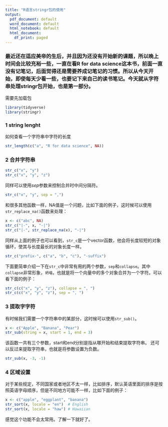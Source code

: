 ```yaml
---
title: "R语言stringr包的使用"
output:
  pdf_document: default
  word_document: default
  html_notebook: default
  html_document:
    df_print: paged
---
```


### 最近还在适应美帝的生后，并且因为还没有开始新的课题，所以晚上时间会比较充裕一些，一直在看**R for data science**这本书，前面一直没有记笔记，后面觉得还是需要养成记笔记的习惯。所以从今天开始，即使每天少看一些，也要记下来自己的读书笔记。今天就从字符串处理stringr包开始，也是第一部分。

需要先加载包

```r
library(tidyverse)
library(stringr)
```

### 1 string lenght

如何查看一个字符串中字符的长度

```r
str_length(c("a", "R for data science", NA))
```

### 2 合并字符串

```r
str_c("x", "y")
str_c("x", "y", "z")
```

同样可以使用*sep*参数来控制合并时中间分隔符。

```r
str_c("x", "y", sep = ",")
```

和很多其他函数一样，NA值是一个问题，比如下面的例子，这时候可以使用`str_replace_na()`函数来处理：

```r
x <- c("abc", NA)
str_c("|-", x, "-|")
str_c("|-", str_replace_na(x), "-|")
```

同样从上面的例子也可以看到，`str_c`是一个vector函数，他会将长度较短的对象循环，使其与长度最长的对象长度一样。

```r
str_c("prefix-", c("a", "b", "c"), "-suffix")
```

下面要简单介绍一下在`str_c`中非常有用的两个参数，`sep`和`collapse`。其中`collapse`非常形象，`坍塌`，也就是将一个向量中的多个对象合并为一个字符。可以看下面的例子：


```r
str_c(c("x", "y", "z"), collapse = ", ")
str_c(c("x", "y", "z"), sep = ", ")
```

### 3 提取字字符

有时候我们需要一个字符串中的某部分，这时候可以使用`str_sub()`。

```r
x <- c("Apple", "Banana", "Pear")
str_sub(string = x, start = 1, end = 3)
```

该函数一共有三个参数，start和end分别是指从哪开始和结束提取字符串。
还可以反过来提取字符串，也就是将参数设置为负数。


```r
str_sub(x, -3, -1)
```

### 4 区域设置

对于某些规定，不同国家或者地区不太一样，比如排序，默认英语里面的排序是按照英语字母顺序，但是不同地方可能不一样，比如下面的例子：

```r
x <- c("apple", "eggplant", "banana")
str_sort(x, locale = "en")  # English
str_sort(x, locale = "haw") # Hawaiian
```

感觉这个功能不会太常用。了解一下就好了。


